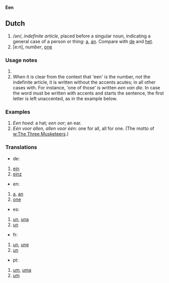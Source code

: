 '''Een''' 

== Dutch ==

# /ən/, ''indefinite article'', placed before a singular noun, indicating a general case of a person or thing: [[a]], [[an]]. Compare with [[de]] and [[het]].
# [e:n], ''number'', [[one]]

=== Usage notes ===

#
# When it is clear from the context that 'een' is the number, not the indefinite article, it is written without the accents acutes; in all other cases with. For instance, 'one of those' is written ''een van die''. In case the word must be written with accents and starts the sentence, the first letter is left unaccented, as in the example below.

=== Examples === 

# ''Een hoed'': a hat; ''een oor''; an ear.
# ''Eén voor allen, allen voor één'': one for all, all for one. (The motto of [[w:The Three Musketeers]].)

=== Translations ===

*de:
#[[ein]]
#[[einz]]
*en: 
# [[a]], [[an]]
# [[one]]
*es:
# [[un]], [[una]]
# [[un]]
*fr:
# [[un]], [[une]]
# [[un]]
*pt:
# [[um]], [[uma]]
# [[um]]